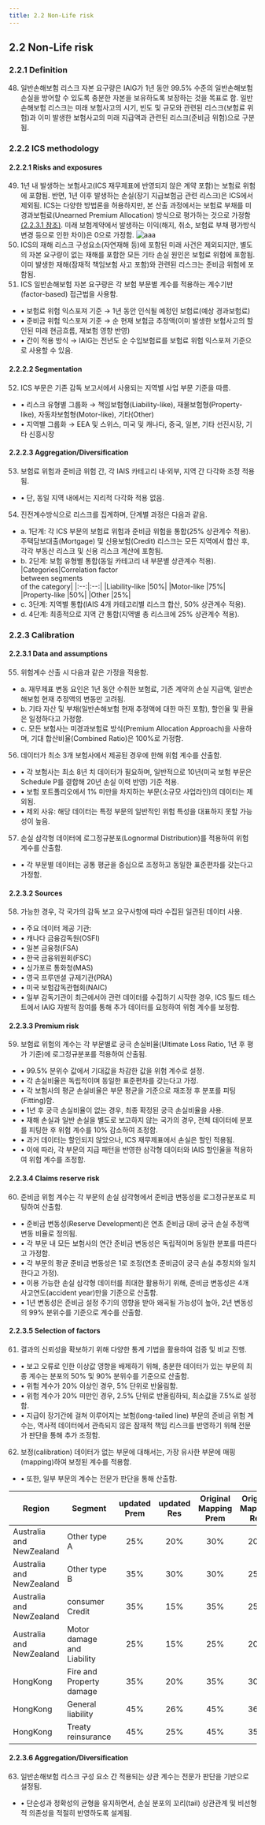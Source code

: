 ```yaml
---
title: 2.2 Non-Life risk
---
```

## 2.2 Non-Life risk
### 2.2.1 Definition
48. 일반손해보험 리스크 자본 요구량은 IAIG가 1년 동안 99.5% 수준의 일반손해보험 손실을 방어할 수 있도록 충분한 자본을 보유하도록 보장하는 것을 목표로 함.
일반손해보험 리스크는 미래 보험사고의 시기, 빈도 및 규모와 관련된 리스크(보험료 위험)과 이미 발생한 보험사고의 미래 지급액과 관련된 리스크(준비금 위험)으로 구분됨.

### 2.2.2 ICS methodology
#### 2.2.2.1 Risks and exposures
49. 1년 내 발생하는 보험사고(ICS 재무제표에 반영되지 않은 계약 포함)는 보험료 위험에 포함됨.
반면, 1년 이후 발생하는 손실(장기 지급보험금 관련 리스크)은 ICS에서 제외됨.
ICS는 다양한 방법론을 허용하지만, 본 산출 과정에서는 보험료 부채를 미경과보험료(Unearned Premium Allocation) 방식으로 평가하는 것으로 가정함 [(2.2.3.1 참조)](#2231-data-and-assumptions).
미래 보험계약에서 발생하는 이익(해지, 취소, 보험료 부채 평가방식 변경 등으로 인한 차이)은 0으로 가정함.
![aaa](/ics/cal49.png)
50. ICS의 재해 리스크 구성요소(자연재해 등)에 포함된 미래 사건은 제외되지만, 별도의 자본 요구량이 없는 재해를 포함한 모든 기타 손실 원인은 보험료 위험에 포함됨.
이미 발생한 재해(잠재적 책임보험 사고 포함)와 관련된 리스크는 준비금 위험에 포함됨.
51. ICS 일반손해보험 자본 요구량은 각 보험 부문별 계수를 적용하는 계수기반(factor-based) 접근법을 사용함.
  - • 보험료 위험 익스포져 기준 → 1년 동안 인식될 예정인 보험료(예상 경과보험료)
  - • 준비금 위험 익스포져 기준 → 순 현재 보험금 추정액(이미 발생한 보험사고의 할인된 미래 현금흐름, 재보험 영향 반영)
  - • 간이 적용 방식 → IAIG는 전년도 순 수입보험료를 보험료 위험 익스포져 기준으로 사용할 수 있음.

#### 2.2.2.2 Segmentation
52. ICS 부문은 기존 감독 보고서에서 사용되는 지역별 사업 부문 기준을 따름.
  - • 리스크 유형별 그룹화 → 책임보험형(Liability-like), 재물보험형(Property-like), 자동차보험형(Motor-like), 기타(Other)
  - • 지역별 그룹화 → EEA 및 스위스, 미국 및 캐나다, 중국, 일본, 기타 선진시장, 기타 신흥시장

#### 2.2.2.3 Aggregation/Diversification
53. 보험료 위험과 준비금 위험 간, 각 IAIS 카테고리 내·외부, 지역 간 다각화 조정 적용됨.
  - • 단, 동일 지역 내에서는 지리적 다각화 적용 없음.
54. 진전계수방식으로 리스크를 집계하며, 단계별 과정은 다음과 같음.
  - a. 1단계: 각 ICS 부문의 보험료 위험과 준비금 위험을 통합(25% 상관계수 적용). 주택담보대출(Mortgage) 및 신용보험(Credit) 리스크는 모든 지역에서 합산 후, 각각 부동산 리스크 및 신용 리스크 계산에 포함됨.
  - b. 2단계: 보험 유형별 통합(동일 카테고리 내 부문별 상관계수 적용).
      |Categories|Correlation factor<br/>between segments <br/>of the category|
      |:--:|:--:|
      |Liability-like |50%|
      |Motor-like |75%|
      |Property-like |50%|
      |Other |25%|
  - c. 3단계: 지역별 통합(IAIS 4개 카테고리별 리스크 합산, 50% 상관계수 적용).
  - d. 4단계: 최종적으로 지역 간 통합(지역별 총 리스크에 25% 상관계수 적용).

### 2.2.3 Calibration
#### 2.2.3.1 Data and assumptions
55. 위험계수 산출 시 다음과 같은 가정을 적용함.
  - a. 재무제표 변동 요인은 1년 동안 수취한 보험료, 기존 계약의 손실 지급액, 일반손해보험 현재 추정액의 변동만 고려됨.
  - b. 기타 자산 및 부채(일반손해보험 현재 추정액에 대한 마진 포함), 할인율 및 환율은 일정하다고 가정함.
  - c. 모든 보험사는 미경과보험료 방식(Premium Allocation Approach)을 사용하며, 기대 합산비율(Combined Ratio)은 100%로 가정함.
56. 데이터가 최소 3개 보험사에서 제공된 경우에 한해 위험 계수를 산출함.
  - • 각 보험사는 최소 8년 치 데이터가 필요하며, 일반적으로 10년(미국 보험 부문은 Schedule P를 결합해 20년 손실 이력 반영) 기준 적용.
  - • 보험 포트폴리오에서 1% 미만을 차지하는 부문(소규모 사업라인)의 데이터는 제외됨.
  - • 제외 사유: 해당 데이터는 특정 부문의 일반적인 위험 특성을 대표하지 못할 가능성이 높음.
57. 손실 삼각형 데이터에 로그정규분포(Lognormal Distribution)를 적용하여 위험 계수를 산출함.
  - • 각 부문별 데이터는 공통 평균을 중심으로 조정하고 동일한 표준편차를 갖는다고 가정함.

#### 2.2.3.2 Sources
58. 가능한 경우, 각 국가의 감독 보고 요구사항에 따라 수집된 일관된 데이터 사용.
  - • 주요 데이터 제공 기관:
  - • 캐나다 금융감독원(OSFI)
  - • 일본 금융청(FSA)
  - • 한국 금융위원회(FSC)
  - • 싱가포르 통화청(MAS)
  - • 영국 프루덴셜 규제기관(PRA)
  - • 미국 보험감독관협회(NAIC)
  - • 일부 감독기관이 최근에서야 관련 데이터를 수집하기 시작한 경우, ICS 필드 테스트에서 IAIG 자발적 참여를 통해 추가 데이터를 요청하여 위험 계수를 보정함.

#### 2.2.3.3 Premium risk
59. 보험료 위험의 계수는 각 부문별로 궁극 손실비율(Ultimate Loss Ratio, 1년 후 평가 기준)에 로그정규분포를 적용하여 산출됨.
  - • 99.5% 분위수 값에서 기대값을 차감한 값을 위험 계수로 설정.
  - • 각 손실비율은 독립적이며 동일한 표준편차를 갖는다고 가정.
  - • 각 보험사의 평균 손실비율은 부문 평균을 기준으로 재조정 후 분포를 피팅(Fitting)함.
  - • 1년 후 궁극 손실비율이 없는 경우, 최종 확정된 궁극 손실비율을 사용.
  - • 재해 손실과 일반 손실을 별도로 보고하지 않는 국가의 경우, 전체 데이터에 분포를 피팅한 후 위험 계수를 10% 감소하여 조정함.
  - • 과거 데이터는 할인되지 않았으나, ICS 재무제표에서 손실은 할인 적용됨.
  - • 이에 따라, 각 부문의 지급 패턴을 반영한 삼각형 데이터와 IAIS 할인율을 적용하여 위험 계수를 조정함.

#### 2.2.3.4 Claims reserve risk
60. 준비금 위험 계수는 각 부문의 손실 삼각형에서 준비금 변동성을 로그정규분포로 피팅하여 산출함.
  - • 준비금 변동성(Reserve Development)은 연초 준비금 대비 궁극 손실 추정액 변동 비율로 정의됨.
  - • 각 부문 내 모든 보험사의 연간 준비금 변동성은 독립적이며 동일한 분포를 따른다고 가정함.
  - • 각 부문의 평균 준비금 변동성은 1로 조정(연초 준비금이 궁극 손실 추정치와 일치한다고 가정).
  - • 이용 가능한 손실 삼각형 데이터를 최대한 활용하기 위해, 준비금 변동성은 4개 사고연도(accident year)만을 기준으로 산출함.
- • 1년 변동성은 준비금 설정 주기의 영향을 받아 왜곡될 가능성이 높아, 2년 변동성의 99% 분위수를 기준으로 계수를 산출함.

#### 2.2.3.5 Selection of factors
61. 결과의 신뢰성을 확보하기 위해 다양한 통계 기법을 활용하여 검증 및 비교 진행.
  - • 보고 오류로 인한 이상값 영향을 배제하기 위해, 충분한 데이터가 있는 부문의 최종 계수는 분포의 50% 및 90% 분위수를 기준으로 산출함.
  - • 위험 계수가 20% 이상인 경우, 5% 단위로 반올림함.
  - • 위험 계수가 20% 미만인 경우, 2.5% 단위로 반올림하되, 최소값을 7.5%로 설정함.
  - • 지급이 장기간에 걸쳐 이루어지는 보험(long-tailed line)<GTooltipIcon desc="책임보험(liability insurance), 산재보험(workers’ compensation) 등"/> 부문의 준비금 위험 계수는, 역사적 데이터에서 관측되지 않은 잠재적 책임 리스크를 반영하기 위해 전문가 판단을 통해 추가 조정함.
62. 보정(calibration) 데이터가 없는 부문에 대해서는, 가장 유사한 부문에 매핑(mapping)하여 보정된 계수를 적용함.
  - • 또한, 일부 부문의 계수는 전문가 판단을 통해 산출함.

|Region|Segment|updated Prem|updated Res|Original Mapping Prem|Original Mapping Res|
|--|--|:--:|:--:|:--:|:--:|
|Australia and NewZealand|Other type A|25%|20%|30%|20%|
|Australia and NewZealand|Other type B|35%|30%|30%|25%|
|Australia and NewZealand|consumer Credit|35%|15%|35%|25%|
|Australia and NewZealand|Motor damage and Liability|25%|15%|25%|20%|
|HongKong|Fire and Property damage|35%|20%|35%|30%|
|HongKong|General liability|45%|26%|45%|36%|
|HongKong|Treaty reinsurance|45%|25%|45%|35%|


#### 2.2.3.6 Aggregation/Diversification
63. 일반손해보험 리스크 구성 요소 간 적용되는 상관 계수는 전문가 판단을 기반으로 설정됨.
  - • 단순성과 정확성의 균형을 유지하면서, 손실 분포의 꼬리(tail) 상관관계 및 비선형적 의존성을 적절히 반영하도록 설계됨.

